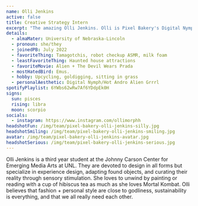 ```yaml
---
name: Olli Jenkins
active: false
title: Creative Strategy Intern
excerpt: "The amazing Olli Jenkins. Olli is Pixel Bakery's Digital Nymph/Hot Andro Alien Grrrl and Creative Strategy Intern. She loves Tamagotchis androbot checkup ASMR."
details:
  - almaMater: University of Nebraska-Lincoln
  - pronoun: she/they
  - joinedPB: July 2022
  - favoriteThing: Tamagotchis, robot checkup ASMR, milk foam
  - leastFavoriteThing: Haunted house attractions
  - favoriteMovie: Alien + The Devil Wears Prada
  - mostHatedBird: Emus.
  - hobby: Upcycling, goldigging, sitting in grass
  - personalAesthetic: Digital Nymph/Hot Andro Alien Grrrl
spotifyPlaylist: 6YWbs62wRw7Af6YDdpEk0H
signs:
  sun: pisces
  rising: libra
  moon: scorpio
socials:
  - instagram: https://www.instagram.com/ollimorphh
headshotFun: /img/team/pixel-bakery-olli-jenkins-silly.jpg
headshotSmiling: /img/team/pixel-bakery-olli-jenkins-smiling.jpg
avatar: /img/team/pixel-bakery-olli-jenkins-avatar.jpg
headshotSerious: /img/team/pixel-bakery-olli-jenkins-serious.jpg
---
```


Olli Jenkins is a third year student at the Johnny Carson Center for Emerging Media Arts at UNL. They are devoted to design in all forms but specialize in experience design, adapting found objects, and curating their reality through sensory stimulation. She loves to unwind by painting or reading with a cup of hibiscus tea as much as she loves Mortal Kombat. Olli believes that fashion + personal style are close to godliness, sustainability is everything, and that we all really need each other.